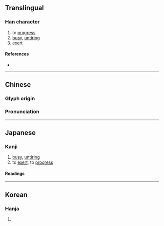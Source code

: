 {{character info/new}}
==Translingual==

===Han character===
{{Han char|rn=8|rad=亠|as=19|sn=21|four=00107|canj=YHBM|ids=⿱亠舋}}

# to [[progress]]
# [[busy]], [[untiring]]
# [[exert]]

====References====
* {{Han ref|kx=0090.010|dkj=00342|hdz=10294.120|uh=4EB9|ud=20153|bh=F6D6|bd=63190}}

----

==Chinese==
{{zh-forms}}

===Glyph origin===
{{Han etym}}

===Pronunciation===
{{zh-pron
|m=wěi,mén
|c=mei5,mun4
|mc=y
|oc=y
|ma=
|cat=a,v
}}

----

==Japanese==

===Kanji===
{{ja-kanji|grade=uc|rs=亠19}}

# [[busy]], [[untiring]]
# to [[exert]], to [[progress]]

====Readings====
{{ja-readings
|on=[[び]] (bi), [[み]] (mi), [[ぼん]] (bon), [[もん]] (mon)
|kun=[[つとめる]] (亹める, tsutomeru), [[うつくしい]] (亹しい, utsukushii)
}}

----

==Korean==

===Hanja===
{{ko-hanja|hangeul=[[미]], [[문]]|rv=mi, mun|mr=mi, mun}}

# {{defn|lang=ko|sort=亠19}}